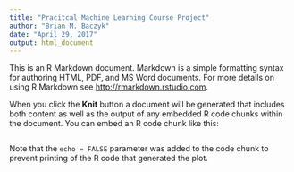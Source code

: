 ```yaml
---
title: "Pracitcal Machine Learning Course Project"
author: "Brian M. Baczyk"
date: "April 29, 2017"
output: html_document
---
```


This is an R Markdown document. Markdown is a simple formatting syntax for authoring HTML, PDF, and MS Word documents. For more details on using R Markdown see <http://rmarkdown.rstudio.com>.

When you click the **Knit** button a document will be generated that includes both content as well as the output of any embedded R code chunks within the document. You can embed an R code chunk like this:

```r

```



Note that the `echo = FALSE` parameter was added to the code chunk to prevent printing of the R code that generated the plot.
